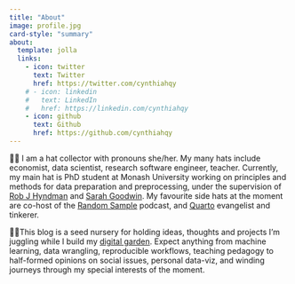 ```yaml
---
title: "About"
image: profile.jpg
card-style: "summary"
about:
  template: jolla
  links:
    - icon: twitter
      text: Twitter
      href: https://twitter.com/cynthiahqy
    # - icon: linkedin
    #   text: LinkedIn
    #   href: https://linkedin.com/cynthiahqy
    - icon: github
      text: Github
      href: https://github.com/cynthiahqy
---
```


🧙‍♀️ I am a hat collector with pronouns she/her. My many hats include economist, data scientist, research software engineer, teacher. Currently, my main hat is PhD student at Monash University working on principles and methods for data preparation and preprocessing, under the supervision of [Rob J Hyndman](https://robjhyndman.com) and [Sarah Goodwin](https://research.monash.edu/en/persons/sarah-goodwin). My favourite side hats at the moment are co-host of the [Random Sample](https://www.therandomsample.com.au/) podcast, and [Quarto](https://quarto.org) evangelist and tinkerer.

🤹🏻This blog is a seed nursery for holding ideas, thoughts and projects I'm juggling while I build my [digital garden](https://maggieappleton.com/garden-history). Expect anything from machine learning, data wrangling, reproducible workflows, teaching pedagogy to half-formed opinions on social issues, personal data-viz, and winding journeys through my special interests of the moment.

